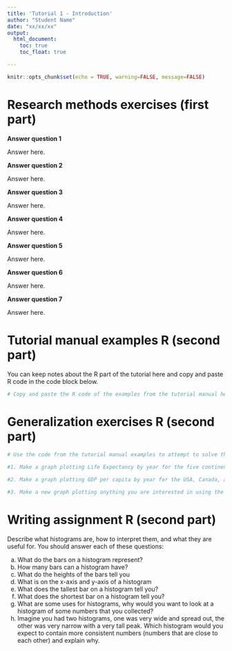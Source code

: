 ```yaml
---
title: 'Tutorial 1 - Introduction'
author: "Student Name"
date: "xx/xx/xx"
output: 
  html_document:
    toc: true
    toc_float: true

---
```


```r
knitr::opts_chunk$set(echo = TRUE, warning=FALSE, message=FALSE)
```

# Research methods exercises (first part)
**Answer question 1**

Answer here.

**Answer question 2**

Answer here.

**Answer question 3**

Answer here.

**Answer question 4**

Answer here.

**Answer question 5**

Answer here.

**Answer question 6**

Answer here.

**Answer question 7**

Answer here.


# Tutorial manual examples R (second part)

You can keep notes about the R part of the tutorial here and copy and paste R code in the code block below.

```r

# Copy and paste the R code of the examples from the tutorial manual here.

```

# Generalization exercises R (second part)


```r

# Use the code from the tutorial manual examples to attempt to solve this assignment

#1. Make a graph plotting Life Expectancy by year for the five continents, using the `continent` factor. Make sure you change the title as well.

#2. Make a graph plotting GDP per capita by year for the USA, Canada, and Mexico. Use the `gdpPercap` column for the GDP per capita data.

#3. Make a new graph plotting anything you are interested in using the gapminder dataset. It just needs to be a plot that we have not given an example for.

```

# Writing assignment R (second part)

Describe what histograms are, how to interpret them, and what they are useful for. You should answer each of these questions:

a. What do the bars on a histogram represent?
b. How many bars can a histogram have?
c. What do the heights of the bars tell you
d. What is on the x-axis and y-axis of a histogram
e. What does the tallest bar on a histogram tell you?
f. What does the shortest bar on a histogram tell you?
g. What are some uses for histograms, why would you want to look at a histogram of some numbers that you collected?
h. Imagine you had two histograms, one was very wide and spread out, the other was very narrow with a very tall peak. Which histogram would you expect to contain more consistent numbers (numbers that are close to each other) and explain why.


